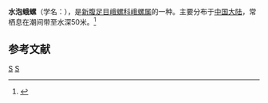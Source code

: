 {{Speciesbox
| taxon = Buccinum pemphigum
| binomial_authority =  W. H. Dall, 1907
}}
'''水泡蛾螺'''（学名：''{{lang|la|Buccinum pemphigum}}''），是[[新腹足目|新腹足目]][[峨螺科|峨螺科]][[峨螺属|峨螺属]]的一种。主要分布于[[中国大陆|中国大陆]]，常栖息在潮间带至水深50米。<ref>{{cite web|url=http://shell.sinica.edu.tw/chinese/shellbase_detail.php?science_no=5615|title=国际贝库：水泡蛾螺|publisher=台湾贝类资料库|accessdate=2009-08-11|archive-date=2016-03-04|archive-url=https://web.archive.org/web/20160304111829/http://shell.sinica.edu.tw/chinese/shellbase_detail.php?science_no=5615|dead-url=no}}</ref>

== 参考文献 ==
{{reflist}}
{{taxonbar}}
[[Category:_1907年描述的动物|S]]
[[Category:峨螺属|S]]